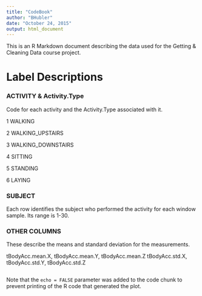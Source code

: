 ```yaml
---
title: "CodeBook"
author: "BHubler"
date: "October 24, 2015"
output: html_document
---
```


This is an R Markdown document describing the data used for the Getting & Cleaning Data course project.

# Label Descriptions


### ACTIVITY & Activity.Type

Code for each activity and the Activity.Type associated with it.

1 WALKING

2 WALKING_UPSTAIRS

3 WALKING_DOWNSTAIRS

4 SITTING

5 STANDING

6 LAYING

### SUBJECT

Each row identifies the subject who performed the activity for each window sample. Its range is 1-30. 


### OTHER COLUMNS

These describe the means and standard deviation for the measurements.

tBodyAcc.mean.X, tBodyAcc.mean.Y, tBodyAcc.mean.Z
tBodyAcc.std.X, tBodyAcc.std.Y, tBodyAcc.std.Z


```r

```

Note that the `echo = FALSE` parameter was added to the code chunk to prevent printing of the R code that generated the plot.
